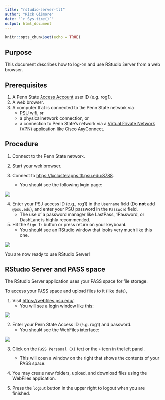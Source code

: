 ```yaml
---
title: "rstudio-server-tlt"
author: "Rick Gilmore"
date: "`r Sys.time()`"
output: html_document
---
```


```r
knitr::opts_chunk$set(echo = TRUE)
```

## Purpose

This document describes how to log-on and use RStudio Server from a web browser.

## Prerequisites

1. A Penn State [Access Account](http://www.identity.psu.edu/services/authentication-services/access-accounts/) user ID (e.g. rog1).
2. A web browser.
3. A computer that is connected to the Penn State network via
    - [PSU wifi](http://wireless.psu.edu/wireless.html), or
    - a physical network connection, or
    - a connection to Penn State's network via a [Virtual Private Network (VPN)](http://kb.its.psu.edu/article/891) application like Cisco AnyConnect.
    
## Procedure

1. Connect to the Penn State network.

2. Start your web browser.

3. Connect to [https://lxclusterapps.tlt.psu.edu:8788](https://lxclusterapps.tlt.psu.edu:8788).
    - You should see the following login page:
    
<img src="img/rstudio-login.jpg"/>

4. Enter your PSU access ID (e.g., rog1) in the `Username` field (Do **not** add `@psu.edu`), and enter your PSU password in the `Password` field. 
    - The use of a password manager like LastPass, 1Password, or DashLane is highly recommended.

5. Hit the `Sign In` button or press return on your keyboard.
    - You should see an RStudio window that looks very much like this one.

<img src="img/rstudio-server-startup.jpg">

You are now ready to use RStudio Server!

## RStudio Server and PASS space

The RStudio Server application uses your PASS space for file storage.

To access your PASS space and upload files to it (like data),

1. Visit [https://webfiles.psu.edu/](https://webfiles.psu.edu/).
    - You will see a login window like this:
    
<img src="img/webfiles.psu.edu-login.jpg"/>
    
2. Enter your Penn State Access ID (e.g. rog1) and password.
    - You should see the WebFiles interface:
    
<img src="img/webfiles-window.jpg"/>

3. Click on the `PASS Personal (X)` text or the `+` icon in the left panel.
    - This will open a window on the right that shows the contents of your PASS space.
    
4. You may create new folders, upload, and download files using the WebFiles application.

5. Press the `logout` button in the upper right to logout when you are finished.
